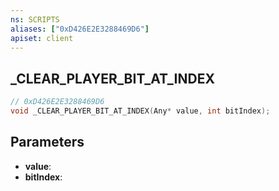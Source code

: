 ```yaml
---
ns: SCRIPTS
aliases: ["0xD426E2E3288469D6"]
apiset: client
---
```

## _CLEAR_PLAYER_BIT_AT_INDEX

```c
// 0xD426E2E3288469D6
void _CLEAR_PLAYER_BIT_AT_INDEX(Any* value, int bitIndex);
```


## Parameters
* **value**:
* **bitIndex**: